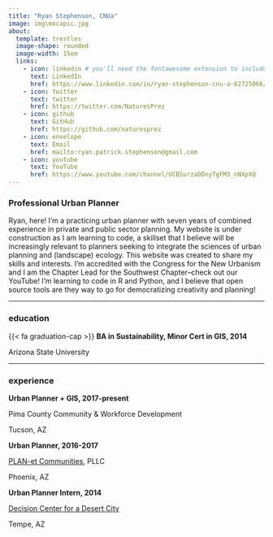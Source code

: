 ```yaml
---
title: "Ryan Stephenson, CNUa"
image: img\mocapic.jpg
about:
  template: trestles
  image-shape: rounded
  image-width: 15em
  links: 
    - icon: linkedin # you'll need the fontawesome extension to include icons: https://github.com/quarto-ext/fontawesome
      text: LinkedIn
      href: https://www.linkedin.com/in/ryan-stephenson-cnu-a-82725066/
    - icon: twitter
      text: twitter
      href: https://twitter.com/NaturesPrez
    - icon: github
      text: GitHub
      href: https://github.com/naturesprez
    - icon: envelope
      text: Email
      href: mailto:ryan.patrick.stephenson@gmail.com
    - icon: youtube
      text: YouTube
      href: https://www.youtube.com/channel/UCBSurzaDDnyTgFM3_nNXpXQ
---
```


### Professional Urban Planner    

<p class="topbr">Ryan, here! I'm a practicing urban planner with seven years of combined experience in private and public sector planning. My website is under construction as I am learning to code, a skillset that I believe will be increasingly relevant to planners seeking to integrate the sciences of urban planning and (landscape) ecology. This website was created to share my skills and interests. I'm accredited with the Congress for the New Urbanism and I am the Chapter Lead for the Southwest Chapter--check out our YouTube! I'm learning to code in R and Python, and I believe that open source tools are they way to go for democratizing creativity and planning!</p>

-----------------------------------------------------------------------------------------------------------------------------------

### education

<div class="topbr">
<p class="custom-subtitle"> {{< fa graduation-cap >}} **BA in Sustainability, Minor Cert in GIS, 2014**</p>  
<p class="custom-subtitle2">Arizona State University</p>
</div>

-----------------------------------------------------------------------------------------------------------------------------------

### experience

<div class="topbr">
<p class="custom-subtitle"> <i class="fa-regular fa-map"></i> **Urban Planner + GIS, 2017-present**</p>   
<p class="custom-subtitle2">Pima County Community & Workforce Development</p>
<p class="custom-subtitle2">Tucson, AZ</p>

<p class="custom-subtitle"> <i class="fa-regular fa-map"></i> **Urban Planner, 2016-2017**</p>    
<p class="custom-subtitle2">[PLAN-et Communities](https://plan-et.us/), PLLC</p>
<p class="custom-subtitle2">Phoenix, AZ</p>

<p class="custom-subtitle"> <i class="fa-solid fa-water"></i> **Urban Planner Intern, 2014**</p>    
<p class="custom-subtitle2">[Decision Center for a Desert City](https://sustainability-innovation.asu.edu/dcdc/education/internship-for-science-practice-integration/)</p>
<p class="custom-subtitle2">Tempe, AZ</p>
</div>
